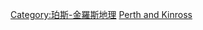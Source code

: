 {{Commons category|Populated places in Perth and Kinross}}
[[Category:珀斯-金羅斯地理|Category:珀斯-金羅斯地理]]
[[Category:以議會區劃分的蘇格蘭居民點|Perth and Kinross]]
